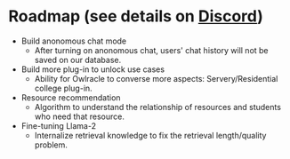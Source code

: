 # Roadmap (see details on [Discord](https://discord.gg/aHRxTK5jHG))

- Build anonomous chat mode
    - After turning on anonomous chat, users' chat history will not be saved on our database.
- Build more plug-in to unlock use cases
    - Ability for Owlracle to converse more aspects: Servery/Residential college plug-in.
- Resource recommendation
    - Algorithm to understand the relationship of resources and students who need that resource.
- Fine-tuning Llama-2
    - Internalize retrieval knowledge to fix the retrieval length/quality problem.